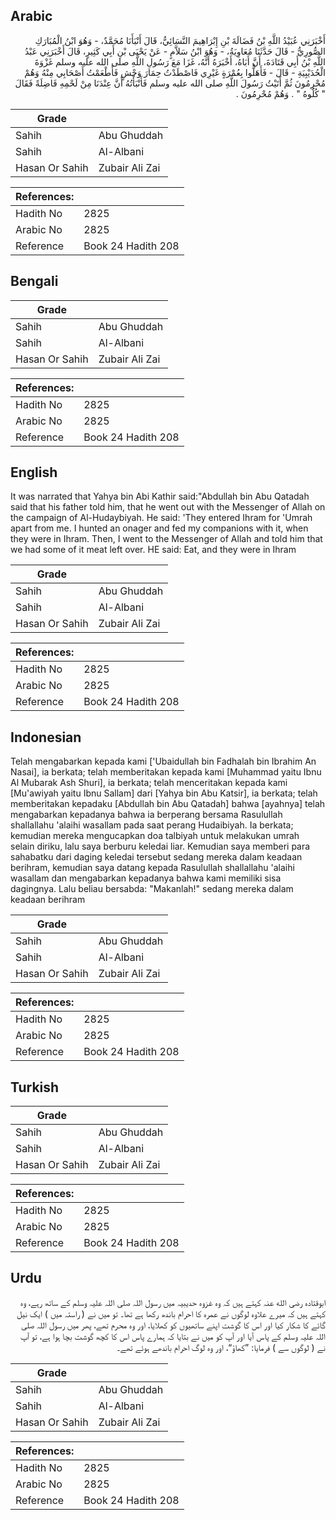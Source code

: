 ## Arabic


<div dir="rtl" lang="ar" style={{fontSize:'larger',backgroundColor:'#f8f9fa',padding:20}}>
أَخْبَرَنِي عُبَيْدُ اللَّهِ بْنُ فَضَالَةَ بْنِ إِبْرَاهِيمَ النَّسَائِيُّ، قَالَ أَنْبَأَنَا مُحَمَّدٌ، - وَهُوَ ابْنُ الْمُبَارَكِ الصُّورِيُّ - قَالَ حَدَّثَنَا مُعَاوِيَةُ، - وَهُوَ ابْنُ سَلاَّمٍ - عَنْ يَحْيَى بْنِ أَبِي كَثِيرٍ، قَالَ أَخْبَرَنِي عَبْدُ اللَّهِ بْنُ أَبِي قَتَادَةَ، أَنَّ أَبَاهُ، أَخْبَرَهُ أَنَّهُ، غَزَا مَعَ رَسُولِ اللَّهِ صلى الله عليه وسلم غَزْوَةَ الْحُدَيْبِيَةِ - قَالَ - فَأَهَلُّوا بِعُمْرَةٍ غَيْرِي فَاصْطَدْتُ حِمَارَ وَحْشٍ فَأَطْعَمْتُ أَصْحَابِي مِنْهُ وَهُمْ مُحْرِمُونَ ثُمَّ أَتَيْتُ رَسُولَ اللَّهِ صلى الله عليه وسلم فَأَنْبَأْتُهُ أَنَّ عِنْدَنَا مِنْ لَحْمِهِ فَاضِلَةً فَقَالَ ‏ "‏ كُلُوهُ ‏"‏ ‏.‏ وَهُمْ مُحْرِمُونَ ‏.‏
</div>
<div style={{backgroundColor:'#f8f9fa',padding:20, marginBottom: 10}}><table> <thead> <tr> <th>Grade</th> <th></th> </tr> </thead> <tbody> <tr><td>Sahih</td><td>Abu Ghuddah</td></tr><tr><td>Sahih</td><td>Al-Albani</td></tr><tr><td>Hasan Or Sahih</td><td>Zubair Ali Zai</td></tr></tbody></table><table> <thead> <tr> <th>References:</th> <th></th> </tr> </thead> <tbody><tr><td>Hadith No</td><td>2825</td></tr><tr><td>Arabic No</td><td>2825</td></tr><tr><td>Reference</td><td>Book 24 Hadith 208</td></tr></tbody></table></div>

## Bengali


<div dir="ltr" lang="bn" style={{fontSize:'larger',backgroundColor:'#f8f9fa',padding:20}}>

</div>
<div style={{backgroundColor:'#f8f9fa',padding:20, marginBottom: 10}}><table> <thead> <tr> <th>Grade</th> <th></th> </tr> </thead> <tbody> <tr><td>Sahih</td><td>Abu Ghuddah</td></tr><tr><td>Sahih</td><td>Al-Albani</td></tr><tr><td>Hasan Or Sahih</td><td>Zubair Ali Zai</td></tr></tbody></table><table> <thead> <tr> <th>References:</th> <th></th> </tr> </thead> <tbody><tr><td>Hadith No</td><td>2825</td></tr><tr><td>Arabic No</td><td>2825</td></tr><tr><td>Reference</td><td>Book 24 Hadith 208</td></tr></tbody></table></div>

## English


<div dir="ltr" lang="en" style={{fontSize:'larger',backgroundColor:'#f8f9fa',padding:20}}>
It was narrated that Yahya bin Abi Kathir said:"Abdullah bin Abu Qatadah said that his father told him, that he went out with the Messenger of Allah on the campaign of Al-Hudaybiyah. He said: 'They entered Ihram for 'Umrah apart from me. I hunted an onager and fed my companions with it, when they were in Ihram. Then, I went to the Messenger of Allah and told him that we had some of it meat left over. HE said: Eat, and they were in Ihram
</div>
<div style={{backgroundColor:'#f8f9fa',padding:20, marginBottom: 10}}><table> <thead> <tr> <th>Grade</th> <th></th> </tr> </thead> <tbody> <tr><td>Sahih</td><td>Abu Ghuddah</td></tr><tr><td>Sahih</td><td>Al-Albani</td></tr><tr><td>Hasan Or Sahih</td><td>Zubair Ali Zai</td></tr></tbody></table><table> <thead> <tr> <th>References:</th> <th></th> </tr> </thead> <tbody><tr><td>Hadith No</td><td>2825</td></tr><tr><td>Arabic No</td><td>2825</td></tr><tr><td>Reference</td><td>Book 24 Hadith 208</td></tr></tbody></table></div>

## Indonesian


<div dir="ltr" lang="id" style={{fontSize:'larger',backgroundColor:'#f8f9fa',padding:20}}>
Telah mengabarkan kepada kami ['Ubaidullah bin Fadhalah bin Ibrahim An Nasai], ia berkata; telah memberitakan kepada kami [Muhammad yaitu Ibnu Al Mubarak Ash Shuri], ia berkata; telah menceritakan kepada kami [Mu'awiyah yaitu Ibnu Sallam] dari [Yahya bin Abu Katsir], ia berkata; telah memberitakan kepadaku [Abdullah bin Abu Qatadah] bahwa [ayahnya] telah mengabarkan kepadanya bahwa ia berperang bersama Rasulullah shallallahu 'alaihi wasallam pada saat perang Hudaibiyah. Ia berkata; kemudian mereka mengucapkan doa talbiyah untuk melakukan umrah selain diriku, lalu saya berburu keledai liar. Kemudian saya memberi para sahabatku dari daging keledai tersebut sedang mereka dalam keadaan berihram, kemudian saya datang kepada Rasulullah shallallahu 'alaihi wasallam dan mengabarkan kepadanya bahwa kami memiliki sisa dagingnya. Lalu beliau bersabda: "Makanlah!" sedang mereka dalam keadaan berihram
</div>
<div style={{backgroundColor:'#f8f9fa',padding:20, marginBottom: 10}}><table> <thead> <tr> <th>Grade</th> <th></th> </tr> </thead> <tbody> <tr><td>Sahih</td><td>Abu Ghuddah</td></tr><tr><td>Sahih</td><td>Al-Albani</td></tr><tr><td>Hasan Or Sahih</td><td>Zubair Ali Zai</td></tr></tbody></table><table> <thead> <tr> <th>References:</th> <th></th> </tr> </thead> <tbody><tr><td>Hadith No</td><td>2825</td></tr><tr><td>Arabic No</td><td>2825</td></tr><tr><td>Reference</td><td>Book 24 Hadith 208</td></tr></tbody></table></div>

## Turkish


<div dir="ltr" lang="tr" style={{fontSize:'larger',backgroundColor:'#f8f9fa',padding:20}}>

</div>
<div style={{backgroundColor:'#f8f9fa',padding:20, marginBottom: 10}}><table> <thead> <tr> <th>Grade</th> <th></th> </tr> </thead> <tbody> <tr><td>Sahih</td><td>Abu Ghuddah</td></tr><tr><td>Sahih</td><td>Al-Albani</td></tr><tr><td>Hasan Or Sahih</td><td>Zubair Ali Zai</td></tr></tbody></table><table> <thead> <tr> <th>References:</th> <th></th> </tr> </thead> <tbody><tr><td>Hadith No</td><td>2825</td></tr><tr><td>Arabic No</td><td>2825</td></tr><tr><td>Reference</td><td>Book 24 Hadith 208</td></tr></tbody></table></div>

## Urdu


<div dir="rtl" lang="ur" style={{fontSize:'larger',backgroundColor:'#f8f9fa',padding:20}}>
ابوقتادہ رضی الله عنہ کہتے ہیں کہ وہ غزوہ حدیبیہ میں رسول اللہ صلی اللہ علیہ وسلم کے ساتھ رہے، وہ کہتے ہیں کہ میرے علاوہ لوگوں نے عمرہ کا احرام باندھ رکھا ہے تھا۔ تو میں نے ( راستہ میں ) ایک نیل گائے کا شکار کیا اور اس کا گوشت اپنے ساتھیوں کو کھلایا، اور وہ محرم تھے، پھر میں رسول اللہ صلی اللہ علیہ وسلم کے پاس آیا اور آپ کو میں نے بتایا کہ ہمارے پاس اس کا کچھ گوشت بچا ہوا ہے، تو آپ نے ( لوگوں سے ) فرمایا: ”کھاؤ“، اور وہ لوگ احرام باندھے ہوئے تھے۔
</div>
<div style={{backgroundColor:'#f8f9fa',padding:20, marginBottom: 10}}><table> <thead> <tr> <th>Grade</th> <th></th> </tr> </thead> <tbody> <tr><td>Sahih</td><td>Abu Ghuddah</td></tr><tr><td>Sahih</td><td>Al-Albani</td></tr><tr><td>Hasan Or Sahih</td><td>Zubair Ali Zai</td></tr></tbody></table><table> <thead> <tr> <th>References:</th> <th></th> </tr> </thead> <tbody><tr><td>Hadith No</td><td>2825</td></tr><tr><td>Arabic No</td><td>2825</td></tr><tr><td>Reference</td><td>Book 24 Hadith 208</td></tr></tbody></table></div>